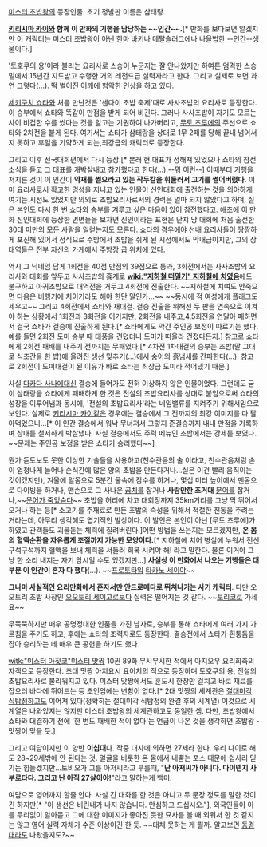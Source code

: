 [[미스터 초밥왕]]의 등장인물. 초기 정발판 이름은 삼태랑.

'''[[키리시마 카이]]와 함께 이 만화의 기행을 담당하는 ~~인간~~.'''[* 만화를 보다보면 알겠지만 이 캐릭터는 미스터 초밥왕이 아닌 한마 바키나 메탈슬러그에나 나올법한 --인간--생물이다.]

'토호쿠의 용'이라 불리는 요리사로 스승이 누군지는 잘 안나왔지만 하여튼 엄격한 스승 밑에서 15년간 지도받고 수행한 거의 레전드급 실력자라고 한다. 그리고 실제로 보면 과연 그렇다(...). 떡 벌어진 어깨에 험악한 인상을 하고 있다.

[[세키구치 쇼타]]와 처음 만난것은 '센다이 초밥 축제'때로 사사초밥의 요리사로 등장한다. 이 승부에서 쇼타와 똑같이 만점을 받게 되어 비긴다. 그러나 사사초밥이 자기도 모르는 사이 비겁한 수를 썼다는 것을 알고는 기권하여 나가버리고, [[무토 츠루에]]의 주선으로 쇼타와 2차전을 붙게 된다. 여기서는 쇼타가 삼태랑을 상대로 1무 2패를 당해 끝내 넘어서지 못하고 후일을 기약하게 되는,최강급의 캐릭터로 등장한다.

그리고 이후 전국대회편에서 다시 등장.[* 본래 현 대표가 정해져 있었으나 쇼타의 참전소식을 듣고 그 대표를 개박살내고 참가했다고 한다(...).--뭐 이런--] 이때부터 기행을 저지른 것이 이 인간이 '''약재를 썰으라고 있는 작두칼을 휘둘러서 고기를 썰어버렸다.''' 이미 요리사로서 확고한 명성을 지니고 있는 인물이 신인대회에 출전하는 것을 의아하게 여기는 시선도 있었지만 의외로 초밥요리사로서의 경력은 얼마 되지 않았다고 하며, 실은 본인도 다시 한 번 쇼타와 승부를 겨루고 싶은 마음이 있어 참전했다고. 애초에 이 만화 신인대회에 등장한 면면들을 보자면 신인이라는 표현은 단지 당 대회에 처음 출전한 30대 미만의 모든 사람을 일컫는지도 모른다. 쇼타의 경우에야 선배 요리사들이 짱짱하게 포진해 있어서 정식으로 주방에서 초밥을 쥐게 된 시점에서도 막내급이지만, 그의 상대역들은 전부 자신의 가게에서 주방장 급 위치에 있다. 

역시 그 닉네임 답게 1회전을 40점 만점의 39점으로 통과, 3회전에서는 사사초밥의 요리사와 대회를 앞두고 사사초밥의 흉계로 '''[[wiki:"지하철 떠밀기" 지하철에 치였음]]'''에도 불구하고 아귀초밥으로 대역전을 거두고 4회전에 진출한다. ~~지하철에 치여도 안죽으면 다음은 비행기에 치이기라도 해야 한단 말인가...~~ ~~동시에 적 여성에게 플래그도 세우고~~ 그리고 4회전에서 쇼타와 재대결. 결승 진출을 위해선 두 판을 연속으로 이겨야 하는 상황에서 1회전과 3회전을 이기지만, 2회전을 내주고,4,5회전을 연달아 패하면서 결국 쇼타가 결승에 진출하게 된다.[* 쇼타에게도 약간 주인공 보정이 따르기는 했다. 예를 들면 2회전 도미 승부 때 태풍을 견뎠더니 도미가 떠올라 건졌다든지.] 참고로 쇼타에게 2회전 패배를 내주기 전까지는 무패였다.[* 4차전 1차대결의 승부는 초밥(말 그대로 식초간을 한 밥)에 올려진 생선 맞추기(...)에서 숭어의 흙냄새를 간파한다(...). 참고로 2회전이 도미대결이 된 이유가 바로 쇼타는 최상급 도미라 적어냈기 때문.]

사실 [[다카다 사나에]]대신 결승에 들어가도 전혀 이상하지 않은 인물이었다. 그런데도 굳이 삼태랑을 쇼타에게 패배하게 한 것은 전설의 초밥요리사를 상대로 붙임으로써 쇼타의 성장을 이루어냄과 동시에, '전설의 초밥요리사'라는 네임밸류를 지켜주기 위해서임으로 보인다. 실제로 [[키리시마 카이]]같은 경우에는 결승에서 그 전까지의 최강 이미지를 다 팔아먹었으니...[* 이 인간 결승에서 워낙 무너져서 그렇지 준결승까지 내내 만점을 기록하며 상대를 철저하게 박살냈다. 사실 결승에서도 주력 메뉴인 초밥에서는 강세를 보였다. ~~문제는 주인공 보정을 받은 쇼타가 승리했다~~]

뭔가 듣도보도 못한 이상한 기술들을 사용하고(천수관음의 술 이라고, 천수관음처럼 손이 엄청나게 늘어나 순식간에 많은 양의 초밥을 만든다거나...실은 이건 빨리 움직이는 것이겠지만), 겨울에 알몸으로 5분간 물속에 잠수를 하거나, 몇십 미터 높이에서 맨몸으로 다이빙을 하거나, 맨손으로 그 사나운 [[곰치]]를 잡거나 '''사람만한 초거대''' [[문어]]를 잡거나,~~[[문어가 죽었슴다]]~~ 초밥을 허리에 차고 대회장까지 35km거리를 그냥 막 뛰어서 오거나 하는 등[* 소고기를 주재료로 만든 초밥의 숙성을 위해서 적절한 진동을 주려는 거라는데, 아무리 생각해도 엽기적인 발상이다. 이 발언은 본인이 아닌 [무토 츠루에]가 하였고 관객들도 괴물돋는 체력에 질려버린다.]어떤 방법을 쓰는지는 모르겠지만, '''온 몸의 혈액순환을 자유롭게 조절까지 가능한 모양이다.'''[* 지하철에 치어 병실에 누워서 전신 구석구석까지 혈액을 보내 체력을 서둘러 회복 시켜야 해! 라고 말한다. 물론 이거야 그냥 한 소리 내지는 자기 암시일 수도 있겠지만...] ''' 사실상 이 만화에서 나오는 기행들은 대부분 이 인간이 혼자 다 했다'''(...). ~~[[프로토타입]] [[타카노 세이야]]~~

'''그나마 사실적인 요리만화에서 혼자서만 안드로메다로 뛰쳐나가는 사기 캐릭터'''. 다만 오오토리 초밥 사장인 [[오오토리 세이고로]]보다 실력은 떨어지는 것 같다. ~~[[토리코]]로 가세요~~

무뚝뚝하지만 매우 공명정대한 인품을 가진 남자로, 승부를 통해 쇼타에게 여러 가지 가르침을 주기도 하고, 후에는 쇼타의 조력자로도 등장한다. 결승전에서 쇼타가 흰퉁돔을 잡아 승리하는 데 매우 큰 공헌을 하기도 했다.

[[witk:"미스터 아짓코"미스터 맛짱]] 10권 89화 무시무시한 적에서 아지오우 요리회측의 자객으로 등장한다. 초대 맛짱 아지요시 요이치의 적으로 등장하며 토호쿠의 용, 전설의 초밥요리사로 불리워지고 있다. 미스터 맛짱에서도 훈도시 한장만 걸치고 바로 재료를 잡으러 바다에 뛰어드는 등 초인임에는 변함이 없다.[* 2대 맛짱의 세계관은 [[절대미각 식탐정]]하고도 이어져 있다(정확히는 절대미각 식탐정의 완결 후의 시계열) 이것으로 시계열은 나와있지는 않지만 미스터 초밥왕의 세계관하고도 동일한 셈. 다만, 초밥왕에서 쇼타와 대결하기 전에 '한 번도 패배한 적이 없다'는 언급이 나온 것을 생각하면 초밥왕 - 맛짱이 맞을 듯.]

그리고 여담이지만 이 양반 '''이십대'''다. 작중 대사에 의하면 27세라 한다. 우리 나이로 해도 28~29세밖에 안 된다는 것. 얼굴을 비롯한 온 몸에서 내뿜는 포스 때문에 쉽사리 믿기는 힘들겠지만...토비오가 그를 아저씨라고 부를때, "'''난 아저씨가 아니다. 다이넨지 사부로타다. 그리고 난 아직 27살이야!'''"라고 말하는게 백미.

여담으로 영어까지 할줄 안다. 사실 긴 대화를 한 것은 아니고 두 문장 정도를 말한 것이긴 하지만[* "이 생선은 비린내가 나지 않습니다. 안심하고 드십시오."], 외국인들이 이를 무리없이 알아듣고 그에 대한 이미지가 좋아진 듯한 묘사를 볼 때 외워서 한 것 같지는 않고 영어 실력 자체가 수준 이상이긴 한 듯. ~~대체 못하는 게 뭘까. 알고보면 [[동경대]]라도 나왔을지도?~~
